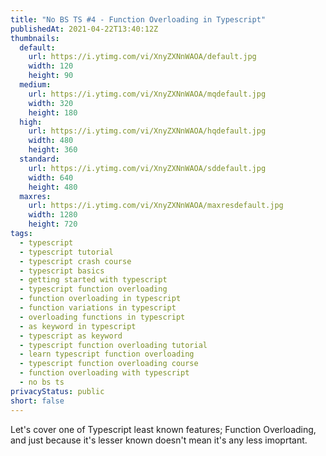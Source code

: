 ```yaml
---
title: "No BS TS #4 - Function Overloading in Typescript"
publishedAt: 2021-04-22T13:40:12Z
thumbnails:
  default:
    url: https://i.ytimg.com/vi/XnyZXNnWAOA/default.jpg
    width: 120
    height: 90
  medium:
    url: https://i.ytimg.com/vi/XnyZXNnWAOA/mqdefault.jpg
    width: 320
    height: 180
  high:
    url: https://i.ytimg.com/vi/XnyZXNnWAOA/hqdefault.jpg
    width: 480
    height: 360
  standard:
    url: https://i.ytimg.com/vi/XnyZXNnWAOA/sddefault.jpg
    width: 640
    height: 480
  maxres:
    url: https://i.ytimg.com/vi/XnyZXNnWAOA/maxresdefault.jpg
    width: 1280
    height: 720
tags:
  - typescript
  - typescript tutorial
  - typescript crash course
  - typescript basics
  - getting started with typescript
  - typescript function overloading
  - function overloading in typescript
  - function variations in typescript
  - overloading functions in typescript
  - as keyword in typescript
  - typescript as keyword
  - typescript function overloading tutorial
  - learn typescript function overloading
  - typescript function overloading course
  - function overloading with typescript
  - no bs ts
privacyStatus: public
short: false
---
```

  
Let's cover one of Typescript least known features; Function Overloading, and just because it's lesser known doesn't mean it's any less imoprtant.
